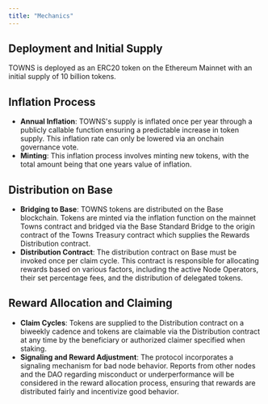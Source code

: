 ```yaml
---
title: "Mechanics"
---
```


## Deployment and Initial Supply

TOWNS is deployed as an ERC20 token on the Ethereum Mainnet with an initial supply of 10 billion tokens.

## Inflation Process

- **Annual Inflation**: TOWNS's supply is inflated once per year through a publicly callable function ensuring a predictable increase in token supply. This inflation rate can only be lowered via an onchain governance vote.
- **Minting**: This inflation process involves minting new tokens, with the total amount being that one years value of inflation.

## Distribution on Base

- **Bridging to Base**: TOWNS tokens are distributed on the Base blockchain. Tokens are minted via the inflation function on the mainnet Towns contract and bridged via the Base Standard Bridge to the origin contract of the Towns Treasury contract which supplies the Rewards Distribution contract.
- **Distribution Contract**: The distribution contract on Base must be invoked once per claim cycle. This contract is responsible for allocating rewards based on various factors, including the active Node Operators, their set percentage fees, and the distribution of delegated tokens. 

## Reward Allocation and Claiming

- **Claim Cycles**: Tokens are supplied to the Distribution contract on a biweekly cadence and tokens are claimable via the Distribution contract at any time by the beneficiary or authorized claimer specified when staking.
- **Signaling and Reward Adjustment**: The protocol incorporates a signaling mechanism for bad node behavior. Reports from other nodes and the DAO regarding misconduct or underperformance will be considered in the reward allocation process, ensuring that rewards are distributed fairly and incentivize good behavior.
